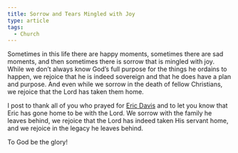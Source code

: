 ```yaml
---
title: Sorrow and Tears Mingled with Joy
type: article
tags:
  - Church
---
```


Sometimes in this life there are happy moments, sometimes there are sad moments, and then sometimes there is sorrow that is mingled with joy. While we don’t always know God’s full purpose for the things he ordains to happen, we rejoice that he is indeed sovereign and that he does have a plan and purpose. And even while we sorrow in the death of fellow Christians, we rejoice that the Lord has taken them home.

I post to thank all of you who prayed for [Eric Davis](/home/render/urgent-prayer-request/) and to let you know that Eric has gone home to be with the Lord. We sorrow with the family he leaves behind, we rejoice that the Lord has indeed taken His servant home, and we rejoice in the legacy he leaves behind.

To God be the glory!
